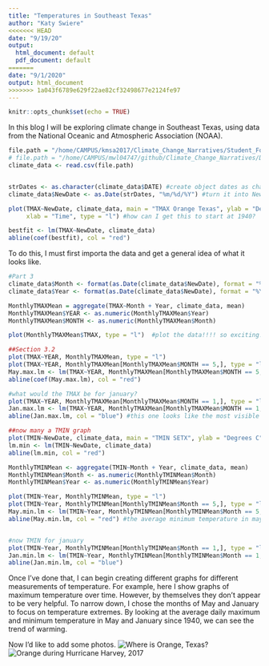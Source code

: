 ```yaml
---
title: "Temperatures in Southeast Texas"
author: "Katy Swiere"
<<<<<<< HEAD
date: "9/19/20"
output:
  html_document: default
  pdf_document: default
=======
date: "9/1/2020"
output: html_document
>>>>>>> 1a043f6789e629f22ae82cf32498677e2124fe97
---
```


```r
knitr::opts_chunk$set(echo = TRUE)
```

In this blog I will be exploring climate change in Southeast Texas, using data from the National Oceanic and Atmospheric Association (NOAA). 

```r
file.path = "/home/CAMPUS/kmsa2017/Climate_Change_Narratives/Student_Folders/Swiere/Swiere_OrangeTX_DataNEW.csv"
# file.path = "/home/CAMPUS/mwl04747/github/Climate_Change_Narratives/Data/FA20/Swiere_OrangeTX_Data.csv"
climate_data <- read.csv(file.path)


strDates <- as.character(climate_data$DATE) #create object dates as characters
climate_data$NewDate <- as.Date(strDates, "%m/%d/%Y") #turn it into New Date

plot(TMAX~NewDate, climate_data, main = "TMAX Orange Texas", ylab = "Degrees C", 
     xlab = "Time", type = "l") #how can I get this to start at 1940?

bestfit <- lm(TMAX~NewDate, climate_data)
abline(coef(bestfit), col = "red")
```

To do this, I must first importa the data and get a general idea of what it looks like. 
```r
#Part 3
climate_data$Month <- format(as.Date(climate_data$NewDate), format = "%m")
climate_data$Year <- format(as.Date(climate_data$NewDate), format = "%Y")

MonthlyTMAXMean = aggregate(TMAX~Month + Year, climate_data, mean)
MonthlyTMAXMean$YEAR <- as.numeric(MonthlyTMAXMean$Year)
MonthlyTMAXMean$MONTH <- as.numeric(MonthlyTMAXMean$Month)

plot(MonthlyTMAXMean$TMAX, type = "l")  #plot the data!!!! so exciting!!!

##Section 3.2
plot(TMAX~YEAR, MonthlyTMAXMean, type = "l")
plot(TMAX~YEAR, MonthlyTMAXMean[MonthlyTMAXMean$MONTH == 5,], type = "l", main = "Average May Max Temps")
May.max.lm <- lm(TMAX~YEAR, MonthlyTMAXMean[MonthlyTMAXMean$MONTH == 5,])
abline(coef(May.max.lm), col = "red")

#what would the TMAX be for january?
plot(TMAX~YEAR, MonthlyTMAXMean[MonthlyTMAXMean$MONTH == 1,], type = "l", main = "Average January Max Temps")
Jan.max.lm <- lm(TMAX~YEAR, MonthlyTMAXMean[MonthlyTMAXMean$MONTH == 1,])
abline(Jan.max.lm, col = "blue") #this one looks like the most visible trend so far

##now many a TMIN graph
plot(TMIN~NewDate, climate_data, main = "TMIN SETX", ylab = "Degrees C", xlab = "Time", type = "l")
lm.min <- lm(TMIN~NewDate, climate_data)
abline(lm.min, col = "red")

MonthlyTMINMean <- aggregate(TMIN~Month + Year, climate_data, mean)
MonthlyTMINMean$Month <- as.numeric(MonthlyTMINMean$Month)
MonthlyTMINMean$Year <- as.numeric(MonthlyTMINMean$Year)

plot(TMIN~Year, MonthlyTMINMean, type = "l")
plot(TMIN~Year, MonthlyTMINMean[MonthlyTMINMean$Month == 5,], type = "l", main = "Average May Min Temps") #look at min temps in may
May.min.lm <- lm(TMIN~Year, MonthlyTMINMean[MonthlyTMINMean$Month == 5,])
abline(May.min.lm, col = "red") #the average minimum temperature in may has decreased


#now TMIN for january
plot(TMIN~Year, MonthlyTMINMean[MonthlyTMINMean$Month == 1,], type = "l", main = "Average Jan Min Temps") #look at min temps in jan
Jan.min.lm <- lm(TMIN~Year, MonthlyTMINMean[MonthlyTMINMean$Month == 1,])
abline(Jan.min.lm, col = "blue")
```
Once I've done that, I can begin creating different graphs for different measurements of temperature. For example, here I show graphs of maximum temperature over time. However, by themselves they don't appear to be very helpful. To narrow down, I chose the months of May and January to focus on temperature extremes. By looking at the average daily maximum and minimum temperature in May and January since 1940, we can see the trend of warming. 

Now I'd like to add some photos.
![Where is Orange, Texas?](https://www.bestplaces.net/images/city/Orange_TX.gif)
![Orange during Hurricane Harvey, 2017](harveyorange.jpg) 

